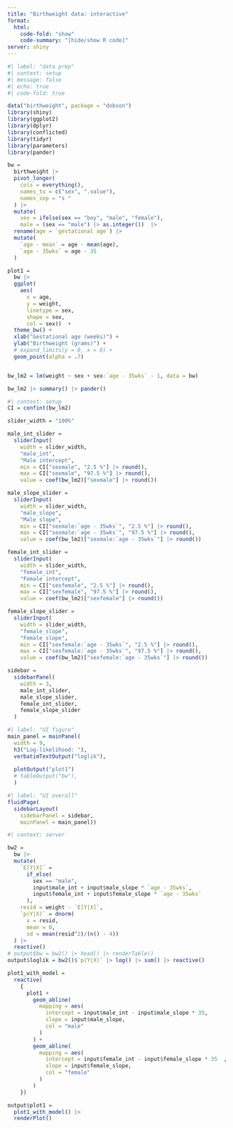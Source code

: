 ```yaml
---
title: "Birthweight data: interactive"
format: 
  html:
    code-fold: "show"
    code-summary: "[hide/show R code]"
server: shiny
---
```


```r
#| label: "data prep"
#| context: setup
#| message: false
#| echo: true
#| code-fold: true

data("birthweight", package = "dobson")
library(shiny)
library(ggplot2)
library(dplyr)
library(conflicted)
library(tidyr)
library(parameters)
library(pander)

bw = 
  birthweight |> 
  pivot_longer(
    cols = everything(),
    names_to = c("sex", ".value"),
    names_sep = "s "
  ) |> 
  mutate(
    sex = ifelse(sex == "boy", "male", "female"),
    male = (sex == "male") |> as.integer())  |> 
  rename(age = `gestational age`) |> 
  mutate(
    `age - mean` = age - mean(age),
    `age - 35wks` = age - 35
  )

plot1 = 
  bw |> 
  ggplot(
    aes(
      x = age, 
      y = weight,
      linetype = sex,
      shape = sex,
      col = sex))  +
  theme_bw() +
  xlab("Gestational age (weeks)") +
  ylab("Birthweight (grams)") +
  # expand_limits(y = 0, x = 0) +
  geom_point(alpha = .7)


bw_lm2 = lm(weight ~ sex + sex:`age - 35wks` - 1, data = bw)
```

```r
bw_lm2 |> summary() |> pander()
```

```r
#| context: setup
CI = confint(bw_lm2)
```

```r

slider_width = "100%"

male_int_slider = 
  sliderInput(
    width = slider_width,
    "male_int", 
    "Male intercept",
    min = CI["sexmale", "2.5 %"] |> round(),
    max = CI["sexmale", "97.5 %"] |> round(),
    value = coef(bw_lm2)["sexmale"] |> round())

male_slope_slider = 
  sliderInput(
    width = slider_width,
    "male_slope", 
    "Male slope",
    min = CI["sexmale:`age - 35wks`", "2.5 %"] |> round(),
    max = CI["sexmale:`age - 35wks`", "97.5 %"] |> round(),
    value = coef(bw_lm2)["sexmale:`age - 35wks`"] |> round())

female_int_slider = 
  sliderInput(
    width = slider_width,
    "female_int", 
    "Female intercept",
    min = CI["sexfemale", "2.5 %"] |> round(),
    max = CI["sexfemale", "97.5 %"] |> round(),
    value = coef(bw_lm2)["sexfemale"] |> round())

female_slope_slider = 
  sliderInput(
    width = slider_width,
    "female_slope", 
    "Female slope",
    min = CI["sexfemale:`age - 35wks`", "2.5 %"] |> round(),
    max = CI["sexfemale:`age - 35wks`", "97.5 %"] |> round(),
    value = coef(bw_lm2)["sexfemale:`age - 35wks`"] |> round())

sidebar = 
  sidebarPanel(
    width = 3,
    male_int_slider,
    male_slope_slider,
    female_int_slider,
    female_slope_slider
  )


```

```r
#| label: "UI figure"
main_panel = mainPanel(
  width = 9,
  h3("Log-likelihood: "),
  verbatimTextOutput("loglik"),
  
  plotOutput("plot1")
  # tableOutput("bw"),
  )
```

```r
#| label: "UI overall"
fluidPage(
  sidebarLayout(
    sidebarPanel = sidebar, 
    mainPanel = main_panel))
```


```r
#| context: server

bw2 = 
  bw |> 
  mutate(
    `E[Y|X]` = 
      if_else(
        sex == "male",
        input$male_int + input$male_slope * `age - 35wks`,
        input$female_int + input$female_slope * `age - 35wks`
      ),
    resid = weight - `E[Y|X]`,
    `p(Y|X)` = dnorm(
      x = resid, 
      mean = 0, 
      sd = mean(resid^2)/(n() - 4))
  ) |> 
  reactive()
# output$bw = bw2() |> head() |> renderTable()
output$loglik = bw2()$`p(Y|X)` |> log() |> sum() |> reactive()

plot1_with_model = 
  reactive(
    {
      plot1 + 
        geom_abline(
          mapping = aes(
            intercept = input$male_int - input$male_slope * 35,
            slope = input$male_slope,
            col = "male"
          )
        ) + 
        geom_abline(
          mapping = aes(
            intercept = input$female_int - input$female_slope * 35  ,
            slope = input$female_slope,
            col = "female"
          )
        )
    })

output$plot1 = 
  plot1_with_model() |> 
  renderPlot()
```

